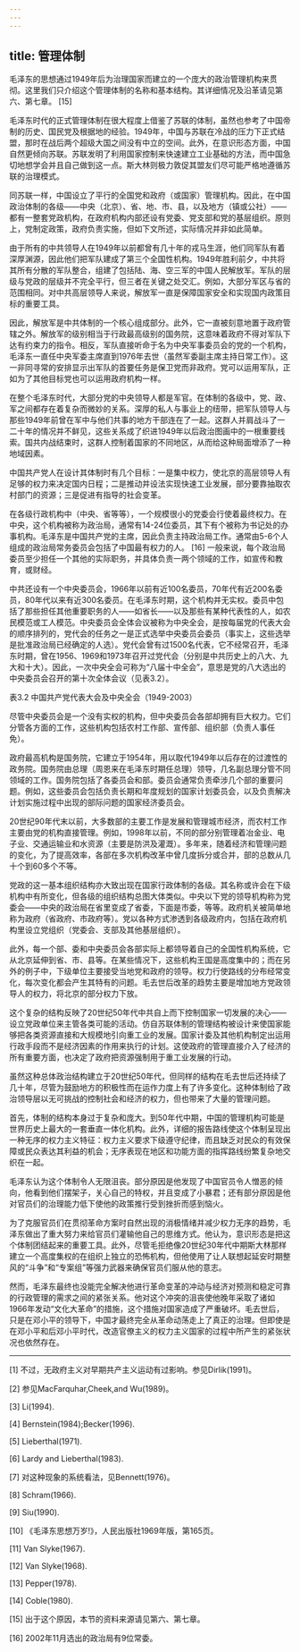 ```yaml
---
---
---
```

title: 管理体制
---




毛泽东的思想通过1949年后为治理国家而建立的一个庞大的政治管理机构来贯彻。这里我们只介绍这个管理体制的名称和基本结构。其详细情况及沿革请见第六、第七章。 [15]

毛泽东时代的正式管理体制在很大程度上借鉴了苏联的体制，虽然也参考了中国帝制的历史、国民党及根据地的经验。1949年，中国与苏联在冷战的压力下正式结盟，那时在战后两个超级大国之间没有中立的空间。此外，在意识形态方面，中国自然更倾向苏联。苏联发明了利用国家控制来快速建立工业基础的方法，而中国急切地想学会并且自己做到这一点。斯大林则极力敦促其盟友们尽可能严格地遵循苏联的治理模式。

同苏联一样，中国设立了平行的全国党和政府（或国家）管理机构。因此，在中国政治体制的各级——中央（北京）、省、地、市、县，以及地方（镇或公社）——都有一整套党政机构，在政府机构内部还设有党委、党支部和党的基层组织。原则上，党制定政策，政府负责实施，但如下文所述，实际情况并非如此简单。

由于所有的中共领导人在1949年以前都曾有几十年的戎马生涯，他们同军队有着深厚渊源，因此他们把军队建成了第三个全国性机构。1949年胜利前夕，中共将其所有分散的军队整合，组建了包括陆、海、空三军的中国人民解放军。军队的层级与党政的层级并不完全平行，但三者在关键之处交汇。例如，大部分军区与省的范围相同。对中共高层领导人来说，解放军一直是保障国家安全和实现国内政策目标的重要工具。

因此，解放军是中共体制的一个核心组成部分。此外，它一直被刻意地置于政府管辖之外。解放军的级别相当于行政最高级别的国务院，这意味着政府不得对军队下达有约束力的指令。相反，军队直接听命于名为中央军事委员会的党的一个机构，毛泽东一直任中央军委主席直到1976年去世（虽然军委副主席主持日常工作）。这一非同寻常的安排显示出军队的首要任务是保卫党而非政府。党可以运用军队，正如为了其他目标党也可以运用政府机构一样。

在整个毛泽东时代，大部分党的中央领导人都是军官。在体制的各级中，党、政、军之间都存在着复杂而微妙的关系。深厚的私人与事业上的纽带，把军队领导人与那些1949年前曾在军中与他们共事的地方干部连在了一起。这群人并肩战斗了一二十年的情况并不鲜见，这些关系成了织进1949年以后政治图画中的一根重要线索。国共内战结束时，这群人控制着国家的不同地区，从而给这种局面增添了一种地域因素。

中国共产党人在设计其体制时有几个目标：一是集中权力，使北京的高层领导人有足够的权力来决定国内日程；二是推动并设法实现快速工业发展，部分要靠抽取农村部门的资源；三是促进有指导的社会变革。

在各级行政机构中（中央、省等等），一个规模很小的党委会行使着最终权力。在中央，这个机构被称为政治局，通常有14-24位委员，其下有个被称为书记处的办事机构。毛泽东是中国共产党的主席，因此负责主持政治局工作。通常由5-6个人组成的政治局常务委员会包括了中国最有权力的人。 [16] 一般来说，每个政治局委员至少担任一个其他的实际职务，并具体负责一两个领域的工作，如宣传和教育，或财经。

中共还设有一个中央委员会，1966年以前有近100名委员，70年代有近200名委员，80年代以来有近300名委员。在毛泽东时期，这个机构并无实权。委员中包括了那些担任其他重要职务的人——如省长——以及那些有某种代表性的人，如农民模范或工人模范。中央委员会全体会议被称为中央全会，是按每届党的代表大会的顺序排列的，党代会的任务之一是正式选举中央委员会委员（事实上，这些选举是批准政治局已经确定的人选）。党代会曾有过1500名代表，它不经常召开，毛泽东时期，曾在1956、1969和1973年召开过党代会（分别是中共历史上的八大、九大和十大）。因此，一次中央全会可称为“八届十中全会”，意思是党的八大选出的中央委员会召开的第十次全体会议（见表3.2）。

表3.2 中国共产党代表大会及中央全会（1949-2003）





尽管中央委员会是一个没有实权的机构，但中央委员会各部却拥有巨大权力。它们分管各方面的工作，这些机构包括农村工作部、宣传部、组织部（负责人事任免）。

政府最高机构是国务院，它建立于1954年，用以取代1949年以后存在的过渡性的政务院。国务院由总理（周恩来在毛泽东时期任总理）领导，几名副总理分管不同领域的工作。国务院包括了各委员会和部。委员会通常负责牵涉几个部的重要问题。例如，这些委员会包括负责长期和年度规划的国家计划委员会，以及负责解决计划实施过程中出现的部际问题的国家经济委员会。

20世纪90年代末以前，大多数部的主要工作是发展和管理城市经济，而农村工作主要由党的机构直接管理。例如，1998年以前，不同的部分别管理着冶金业、电子业、交通运输业和水资源（主要是防洪及灌溉）。多年来，随着经济和管理问题的变化，为了提高效率，各部在多次机构改革中曾几度拆分或合并，部的总数从几十个到60多个不等。

党政的这一基本组织结构亦大致出现在国家行政体制的各级。其名称或许会在下级机构中有所变化，但各级的组织结构总图大体类似。中央以下党的领导机构称为党委会——中央的政治局在省里变成了省委，下面是市委，等等。政府机关被简单地称为政府（省政府、市政府等）。党以各种方式渗透到各级政府内，包括在政府机构里设立党组织（党委会、支部及其他基层组织）。

此外，每一个部、委和中央委员会各部实际上都领导着自己的全国性机构系统，它从北京延伸到省、市、县等。在某些情况下，这些机构王国是高度集中的；而在另外的例子中，下级单位主要接受当地党和政府的领导。权力行使路线的分布经常变化，每次变化都会产生其特有的问题。毛去世后改革的趋势主要是增加地方党政领导人的权力，将北京的部分权力下放。

这个复杂的结构反映了20世纪50年代中共自上而下控制国家一切发展的决心——设立党政单位来主管各类可能的活动。仿自苏联体制的管理结构被设计来使国家能够把各类资源直接和大规模地引向重工业的发展。国家计委及其他机构制定出运用行政手段而不是经济因素的作用来执行的计划。这使政府的管理直接介入了经济的所有重要方面，也决定了政府把资源强制用于重工业发展的行动。

虽然这种总体政治结构建立于20世纪50年代，但同样的结构在毛去世后还持续了几十年，尽管为鼓励地方的积极性而在运作力度上有了许多变化。这种体制给了政治领导层以无可挑战的控制社会和经济的权力，但也带来了大量的管理问题。

首先，体制的结构本身过于复杂和庞大。到50年代中期，中国的管理机构可能是世界历史上最大的一套垂直一体化机构。此外，详细的报告路线使这个体制呈现出一种无序的权力主义特征：权力主义要求下级遵守纪律，而且缺乏对民众的有效保障或民众表达其利益的机会；无序表现在地区和功能方面的指挥路线纷繁复杂地交织在一起。

毛泽东认为这个体制令人无限沮丧。部分原因是他发现了中国官员令人憎恶的倾向，他看到他们摆架子，关心自己的特权，并且变成了小暴君；还有部分原因是他对官员们的治理能力低下使他的政策推行受到挫折而感到恼火。

为了克服官员们在贯彻革命方案时自然出现的消极情绪并减少权力无序的趋势，毛泽东做出了重大努力来给官员们灌输他自己的思维方式。他认为，意识形态是把这个体制团结起来的重要工具。此外，尽管毛拒绝像20世纪30年代中期斯大林那样建立一个高度集权的在组织上独立的恐怖机构，但他使用了让人联想起延安时期整风的“斗争”和“专案组”等强力武器来确保官员们服从他的意志。

然而，毛泽东最终也没能完全解决他进行革命变革的冲动与经济对预测和稳定可靠的行政管理的需求之间的紧张关系。他对这个冲突的沮丧使他晚年采取了诸如1966年发动“文化大革命”的措施，这个措施对国家造成了严重破坏。毛去世后，只是在邓小平的领导下，中国才最终完全从革命动荡走上了真正的治理。但即使是在邓小平和后邓小平时代，改造官僚主义的权力主义国家的过程中所产生的紧张状况也依然存在。



* * *



[1] 不过，无政府主义对早期共产主义运动有过影响。参见Dirlik(1991)。

[2] 参见MacFarquhar,Cheek,and Wu(1989)。

[3] Li(1994).

[4] Bernstein(1984);Becker(1996).

[5] Lieberthal(1971).

[6] Lardy and Lieberthal(1983).

[7] 对这种现象的系统看法，见Bennett(1976)。

[8] Schram(1966).

[9] Siu(1990).

[10] 《毛泽东思想万岁!》，人民出版社1969年版，第165页。

[11] Van Slyke(1967).

[12] Van Slyke(1968).

[13] Pepper(1978).

[14] Coble(1980).

[15] 出于这个原因，本节的资料来源请见第六、第七章。

[16] 2002年11月选出的政治局有9位常委。